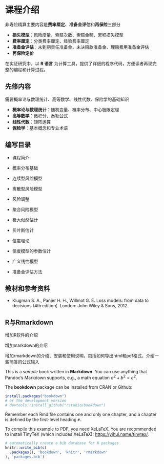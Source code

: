# 课程介绍 {#intro}


非寿险精算主要内容是**费率厘定**、**准备金评估**和**再保险**三部分

- **损失模型**：风险度量、索赔次数、索赔金额、累积损失模型
- **费率厘定**：分类费率厘定、经验费率厘定
- **准备金评估**：未到期责任准备金、未决赔款准备金、理赔费用准备金评估
- **再保险定价**

在实证研究中，以 **R 语言** 为计算工具，提供了详细的程序代码，方便读者再现完整的编程和计算过程。

## 先修内容
需要概率论与数理统计、高等数学、线性代数、保险学的基础知识

- **概率论与数理统计**：随机变量、概率分布、中心极限定理
- **高等数学**：微积分、泰勒公式
- **线性代数**：矩阵运算
- **保险学**：基本概念和专业术语

## 编写目录

- 课程简介

- 概率分布基础

- 连续型风险模型

- 离散型风险模型

- 风险调整

- 聚合风险模型

- 极大似然估计

- 贝叶斯估计

- 信度理论

- 信度模型的参数估计

- 广义线性模型

- 准备金评估方法



## 教材和参考资料

- Klugman S. A., Panjer H. H., Willmot G. E. Loss models: from data to decisions (4th edition).  London: John Wiley & Sons, 2012.


## R与Rmarkdown

增加R软件的介绍

增加markdown的介绍

增加rmarkdown的介绍、安装和使用说明，包括如何导出html和pdf格式，介绍一些简答的公式输入




This is a _sample_ book written in **Markdown**. You can use anything that Pandoc's Markdown supports, e.g., a math equation $a^2 + b^2 = c^2$.

The **bookdown** package can be installed from CRAN or Github:

```r
install.packages("bookdown")
# or the development version
# devtools::install_github("rstudio/bookdown")
```

Remember each Rmd file contains one and only one chapter, and a chapter is defined by the first-level heading `#`.

To compile this example to PDF, you need XeLaTeX. You are recommended to install TinyTeX (which includes XeLaTeX): <https://yihui.name/tinytex/>.

```r
# automatically create a bib database for R packages
knitr::write_bib(c(
  .packages(), 'bookdown', 'knitr', 'rmarkdown'
), 'packages.bib')
```



